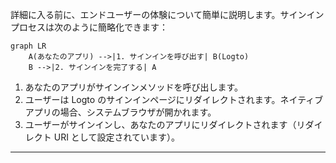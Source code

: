 
詳細に入る前に、エンドユーザーの体験について簡単に説明します。サインインプロセスは次のように簡略化できます：

```mermaid
graph LR
    A(あなたのアプリ) -->|1. サインインを呼び出す| B(Logto)
    B -->|2. サインインを完了する| A
```

1. あなたのアプリがサインインメソッドを呼び出します。
2. ユーザーは Logto のサインインページにリダイレクトされます。ネイティブアプリの場合、システムブラウザが開かれます。
3. ユーザーがサインインし、あなたのアプリにリダイレクトされます（リダイレクト URI として設定されています）。

<RegardingRedirectBasedSignIn />

---

